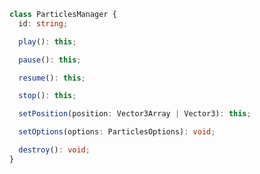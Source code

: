 ```ts
class ParticlesManager {
  id: string;

  play(): this;

  pause(): this;

  resume(): this;

  stop(): this;

  setPosition(position: Vector3Array | Vector3): this;

  setOptions(options: ParticlesOptions): void;

  destroy(): void;
}
```
